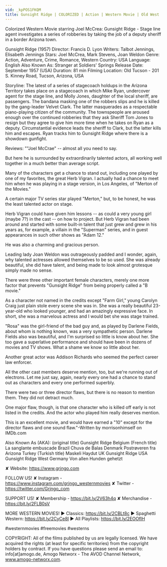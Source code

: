 ```yaml
---
vid: _kpPOS1FKQM
title: Gunsight Ridge | COLORIZED | Action | Western Movie | Old West
---
```


Colorized Western Movie starring Joel McCrea: Gunsight Ridge - Stage line agent investigates a series of robberies by taking the job of a deputy sheriff in a border Arizona town.

Gunsight Ridge (1957)
Director: Francis D. Lyon
Writers: Talbot Jennings, Elisabeth Jennings
Stars: Joel McCrea, Mark Stevens, Joan Weldon
Genre: Action, Adventure, Crime, Romance, Western
Country: USA
Language: English
Also Known As: Stranger at Soldiers' Springs
Release Date: September 1957 (USA)
Duration: 81 min
Filming Location: Old Tucson - 201 S. Kinney Road, Tucson, Arizona, USA

Storyline:
The latest of a series of stagecoach holdups in the Arizona Territory takes place on a stagecoach in which Mike Ryan, undercover agent for the stage line, and Molly Jones, daughter of the local sheriff, are passengers. The bandana masking one of the robbers slips and he is killed by the gang-leader Velvet Clark. The latter masquerades as a respectable piano-playing citizen of the community. The townspeople are aroused enough over the continued robberies that they ask Sheriff Tom Jones to resign but they agree to give him more time when he takes on Ryan as a deputy. Circumstantial evidence leads the sheriff to Clark, but the latter kills him and escapes. Ryan tracks him to Gunsight Ridge where there is a showdown gunfight.

Reviews:
""Joel McCrae" -- almost all you need to say.

But here he is surrounded by extraordinarily talented actors, all working well together in a much better than average script.

Many of the characters get a chance to stand out, including one played by one of my favorites, the great Herb Vigran. I actually had a chance to meet him when he was playing in a stage version, in Los Angeles, of "Merton of the Movies."

A certain major TV series star played "Merton," but, to be honest, he was the least talented actor on stage.

Herb Vigran could have given him lessons -- as could a very young girl (maybe 7?) in the cast -- on how to project. But Herb Vigran had been around and started with some built-in talent that just grew and grew in his years as, for example, a villain in the "Superman" series, and in guest appearances in such other shows as "Adam 12."

He was also a charming and gracious person.

Leading lady Joan Weldon was outrageously padded and I wonder, again, why talented actresses allowed themselves to be so used. She was already beautiful, she did have talent, and being made to look almost grotesque simply made no sense.

There were three other important female characters, merely one more factor that prevents "Gunsight Ridge" from being properly called a "B movie."

As a character not named in the credits except "Farm Girl," young Carolyn Craig just plain stole every scene she was in. She was a really beautiful 23-year-old who looked younger, and had an amazingly expressive face. In short, she was a marvelous actress and I would bet she was stage trained.

"Rosa" was the girl-friend of the bad guy and, as played by Darlene Fields, about whom is nothing known, was a very sympathetic person. Darlene Fields also was beautiful, and I'm surprised so little is know about her. She too gave a superlative performance and should have been in dozens of movies and TV shows. What a shame we know so little about her.

Another great actor was Addison Richards who seemed the perfect career law enforcer.

All the other cast members deserve mention, too, but we're running out of electrons. Let me just say, again, nearly every one had a chance to stand out as characters and every one performed superbly.

There were two or three director flaws, but there is no reason to mention them. They did not detract much.

One major flaw, though, is that one character who is killed off early is not listed in the credits. And the actor who played him really deserves mention.

This is an excellent movie, and would have earned a "10" except for the director flaws and one sound flaw."-Written by morrisonhimself on IMDb.com

Also Known As (AKA):
(original title) Gunsight Ridge
Belgium (French title) La sanglante embuscade
Brazil Chuva de Balas
Denmark Postrøveren fra Arizona
Turkey (Turkish title) Maskeli Haydut
UK Gunsight Ridge
USA Gunsight Ridge
West Germany Von allen Hunden gehetzt

✘ Website: https://www.grjngo.com

FOLLOW US!
✘ Instagram - https://www.instagram.com/grjngo_westernmovies
✘ Twitter - https://twitter.com/Grjngo_com

SUPPORT US!
✘ Membership - https://bit.ly/2V63h4q
✘ Merchandise - https://bit.ly/2FLB0sV

MORE WESTERN MOVIES! 
► Classics: https://bit.ly/2CBLt8c 
► Spaghetti Western: https://bit.ly/2CyCe8I 
► All Playlists: https://bit.ly/2EOOfIH 

#westernmovies #freemovies #westerns

COPYRIGHT: All of the films published by us are legally licensed. We have acquired the rights (at least for specific territories) from the copyright holders by contract. If you have questions please send an email to: info[at]amogo.de, Amogo Networx - The AVOD Channel Network, www.amogo-networx.com.
